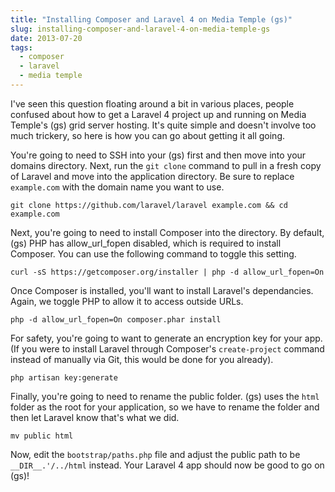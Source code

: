 ```yaml
---
title: "Installing Composer and Laravel 4 on Media Temple (gs)"
slug: installing-composer-and-laravel-4-on-media-temple-gs
date: 2013-07-20
tags:
  - composer
  - laravel
  - media temple
---
```


I've seen this question floating around a bit in various places, people confused about how to get a Laravel 4 project up and running on Media Temple's (gs) grid server hosting. It's quite simple and doesn't involve too much trickery, so here is how you can go about getting it all going.

You're going to need to SSH into your (gs) first and then move into your domains directory. Next, run the `git clone` command to pull in a fresh copy of Laravel and move into the application directory. Be sure to replace `example.com` with the domain name you want to use.

`git clone https://github.com/laravel/laravel example.com && cd example.com`

Next, you're going to need to install Composer into the directory. By default, (gs) PHP has allow_url_fopen disabled, which is required to install Composer. You can use the following command to toggle this setting.

`curl -sS https://getcomposer.org/installer | php -d allow_url_fopen=On`

Once Composer is installed, you'll want to install Laravel's dependancies. Again, we toggle PHP to allow it to access outside URLs.

`php -d allow_url_fopen=On composer.phar install`

For safety, you're going to want to generate an encryption key for your app. (If you were to install Laravel through Composer's `create-project` command instead of manually via Git, this would be done for you already).

`php artisan key:generate`

Finally, you're going to need to rename the public folder. (gs) uses the `html` folder as the root for your application, so we have to rename the folder and then let Laravel know that's what we did.

`mv public html`

Now, edit the `bootstrap/paths.php` file and adjust the public path to be `__DIR__.'/../html` instead. Your Laravel 4 app should now be good to go on (gs)!
